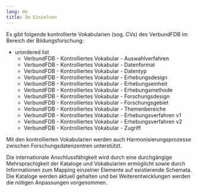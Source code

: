 ```yaml
---
lang: de
title: Im Einzelnen
---
```


Es gibt folgende kontrollierte Vokabularien (sog. CVs) des VerbundFDB im Bereich der Bildungsforschung:

* unordered list
    + VerbundFDB - Kontrolliertes Vokabular - Auswahlverfahren
    + VerbundFDB - Kontrolliertes Vokabular - Datenformat
    + VerbundFDB - Kontrolliertes Vokabular - Datentyp
    + VerbundFDB - Kontrolliertes Vokabular - Erhebungsdesign
    + VerbundFDB - Kontrolliertes Vokabular - Erhebungseinheit
    + VerbundFDB - Kontrolliertes Vokabular - Erhebungsmethode
    + VerbundFDB - Kontrolliertes Vokabular - Forschungsdesign
    + VerbundFDB - Kontrolliertes Vokabular - Forschungsgebiet
    + VerbundFDB - Kontrolliertes Vokabular - Themenbereiche
    + VerbundFDB - Kontrolliertes Vokabular - Erhebungsverfahren v1
    + VerbundFDB - Kontrolliertes Vokabular - Erhebungsverfahren v2
    + VerbundFDB - Kontrolliertes Vokabular - Zugriff

Mit den kontrollierten Vokabularien werden auch Harmonisierungsprozesse zwischen Forschungsdatenzentren unterstützt.

Die internationale Anschlussfähigkeit wird durch eine durchgängige Mehrsprachigkeit der Kataloge und Vokabularien ermöglicht sowie durch Informationen zum Mapping einzelner Elemente auf existierende Schemata. Die Kataloge werden aktuell gehalten und bei Weiterentwicklungen werden die nötigen Anpassungen vorgenommen.